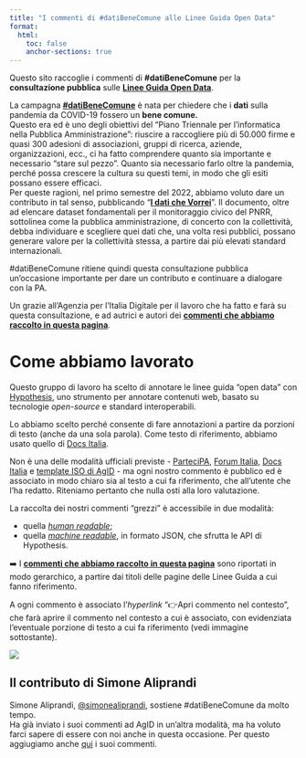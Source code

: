 ```yaml
---
title: "I commenti di #datiBeneComune alle Linee Guida Open Data"
format:
  html:
    toc: false
    anchor-sections: true
---
```


Questo sito raccoglie i commenti di **#datiBeneComune** per la **consultazione pubblica** sulle [**Linee Guida Open Data**](https://docs.italia.it/AgID/documenti-in-consultazione/lg-opendata-docs/it/bozza/intro_consultazione.html).

La campagna [**\#datiBeneComune**](https://www.datibenecomune.it/) è nata per chiedere che i **dati** sulla pandemia da COVID-19 fossero un **bene comune.**
<br>Questo era ed è uno degli obiettivi del "Piano Triennale per l'informatica nella Pubblica Amministrazione": riuscire a raccogliere più di 50.000 firme e quasi 300 adesioni di associazioni, gruppi di ricerca, aziende, organizzazioni, ecc., ci ha fatto comprendere quanto sia importante e necessario "stare sul pezzo".
Quanto sia necessario farlo oltre la pandemia, perché possa crescere la cultura su questi temi, in modo che gli esiti possano essere efficaci.
<br>Per queste ragioni, nel primo semestre del 2022, abbiamo voluto dare un contributo in tal senso, pubblicando "[**I dati che Vorrei**](https://vorrei.datibenecomune.it/dati-che-vorrei/)". Il documento, oltre ad elencare dataset fondamentali per il monitoraggio civico del PNRR, sottolinea come la pubblica amministrazione, di concerto con la collettività, debba individuare e scegliere quei dati che, una volta resi pubblici, possano generare valore per la collettività stessa, a partire dai più elevati standard internazionali.

#datiBeneComune ritiene quindi questa consultazione pubblica un'occasione importante per dare un contributo e continuare a dialogare con la PA.

Un grazie all'Agenzia per l’Italia Digitale per il lavoro che ha fatto e farà su questa consultazione, e ad autrici e autori dei [**commenti che abbiamo raccolto in questa pagina**](commenti.qmd).

# Come abbiamo lavorato

Questo gruppo di lavoro ha scelto di annotare le linee guida "open data" con [Hypothesis](https://web.hypothes.is/), uno strumento per annotare contenuti web, basato su tecnologie *open-source* e standard interoperabili.

Lo abbiamo scelto perché consente di fare annotazioni a partire da porzioni di testo (anche da una sola parola).
Come testo di riferimento, abbiamo usato quello di [Docs Italia](https://docs.italia.it/AgID/documenti-in-consultazione/lg-opendata-docs/it/bozza/index.html).

Non è una delle modalità ufficiali previste - [ParteciPA](https://partecipa.gov.it/processes/linee-guida-open-data?locale=it), [Forum Italia](https://forum.italia.it/c/documenti-in-consultazione/linee-guida-open-data/86), [Docs Italia](https://docs.italia.it/AgID/documenti-in-consultazione/lg-opendata-docs/it/bozza/index.html) e [template ISO di AgID](https://dati.gov.it/LG_consultazione) - ma ogni nostro commento è pubblico ed è associato in modo chiaro sia al testo a cui fa riferimento, che all'utente che l'ha redatto. Riteniamo pertanto che nulla osti alla loro valutazione.

La raccolta dei nostri commenti "grezzi" è accessibile in due modalità:

  - quella [*human readable*](https://hypothes.is/search?q=url:https://docs.italia.it/AgID/documenti-in-consultazione/lg-opendata-docs/*);
  - quella [*machine readable*](https://api.hypothes.is/api/search?limit=199&wildcard_uri=https://docs.italia.it/AgID/documenti-in-consultazione/lg-opendata-docs/*), in formato JSON, che sfrutta le API di Hypothesis.

➡️ I [**commenti che abbiamo raccolto in questa pagina**](commenti.qmd) sono riportati in modo gerarchico, a partire dai titoli delle pagine delle Linee Guida a cui fanno riferimento.

A ogni commento è associato l’*hyperlink* “👉Apri commento nel contesto”, che farà aprire il commento nel contesto a cui è associato, con evidenziata l'eventuale porzione di testo a cui fa riferimento (vedi immagine sottostante).

![](imgs/hypothesis.png)

## Il contributo di Simone Aliprandi

Simone Aliprandi, [@simonealiprandi](https://twitter.com/simonealiprandi), sostiene #datiBeneComune da molto tempo.<br>
Ha già inviato i suoi commenti ad AgID in un'altra modalità, ma ha voluto farci sapere di essere con noi anche in questa occasione. Per questo aggiugiamo anche [qui](risorse/aliprandi_commenti_LG-Open-Data.odt) i suoi commenti.


